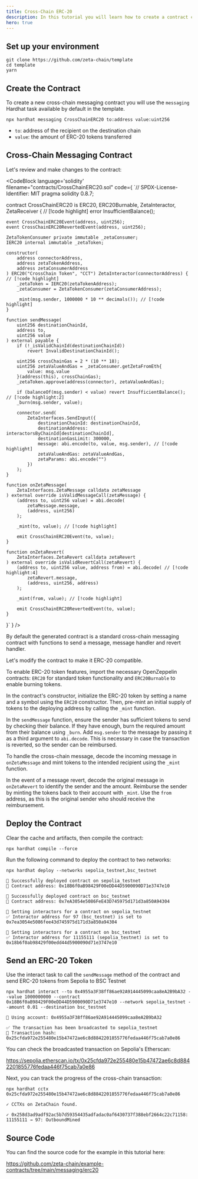 ```yaml
---
title: Cross-Chain ERC-20
description: In this tutorial you will learn how to create a contract capable of minting ERC-20 tokens and sending them to a contract on a different chain using cross-chain messaging.
hero: true
---
```



## Set up your environment

```
git clone https://github.com/zeta-chain/template
cd template
yarn
```

## Create the Contract

To create a new cross-chain messaging contract you will use the `messaging`
Hardhat task available by default in the template.

```
npx hardhat messaging CrossChainERC20 to:address value:uint256
```

- `to`: address of the recipient on the destination chain
- `value`: the amount of ERC-20 tokens transferred

## Cross-Chain Messaging Contract

Let's review and make changes to the contract:

<CodeBlock language='solidity' filename="contracts/CrossChainERC20.sol" code={
`// SPDX-License-Identifier: MIT
pragma solidity 0.8.7;


contract CrossChainERC20 is ERC20, ERC20Burnable, ZetaInteractor, ZetaReceiver { // [!code highlight]
error InsufficientBalance();

    event CrossChainERC20Event(address, uint256);
    event CrossChainERC20RevertedEvent(address, uint256);

    ZetaTokenConsumer private immutable _zetaConsumer;
    IERC20 internal immutable _zetaToken;

    constructor(
        address connectorAddress,
        address zetaTokenAddress,
        address zetaConsumerAddress
    ) ERC20("CrossChain Token", "CCT") ZetaInteractor(connectorAddress) { // [!code highlight]
        _zetaToken = IERC20(zetaTokenAddress);
        _zetaConsumer = ZetaTokenConsumer(zetaConsumerAddress);

        _mint(msg.sender, 1000000 * 10 ** decimals()); // [!code highlight]
    }

    function sendMessage(
        uint256 destinationChainId,
        address to,
        uint256 value
    ) external payable {
        if (!_isValidChainId(destinationChainId))
            revert InvalidDestinationChainId();

        uint256 crossChainGas = 2 * (10 ** 18);
        uint256 zetaValueAndGas = _zetaConsumer.getZetaFromEth{
            value: msg.value
        }(address(this), crossChainGas);
        _zetaToken.approve(address(connector), zetaValueAndGas);

        if (balanceOf(msg.sender) < value) revert InsufficientBalance(); // [!code highlight:2]
        _burn(msg.sender, value);

        connector.send(
            ZetaInterfaces.SendInput({
                destinationChainId: destinationChainId,
                destinationAddress: interactorsByChainId[destinationChainId],
                destinationGasLimit: 300000,
                message: abi.encode(to, value, msg.sender), // [!code highlight]
                zetaValueAndGas: zetaValueAndGas,
                zetaParams: abi.encode("")
            })
        );
    }

    function onZetaMessage(
        ZetaInterfaces.ZetaMessage calldata zetaMessage
    ) external override isValidMessageCall(zetaMessage) {
        (address to, uint256 value) = abi.decode(
            zetaMessage.message,
            (address, uint256)
        );

        _mint(to, value); // [!code highlight]

        emit CrossChainERC20Event(to, value);
    }

    function onZetaRevert(
        ZetaInterfaces.ZetaRevert calldata zetaRevert
    ) external override isValidRevertCall(zetaRevert) {
        (address to, uint256 value, address from) = abi.decode( // [!code highlight:4]
            zetaRevert.message,
            (address, uint256, address)
        );

        _mint(from, value); // [!code highlight]

        emit CrossChainERC20RevertedEvent(to, value);
    }
}`
} />

By default the generated contract is a standard cross-chain messaging contract
with functions to send a message, message handler and revert handler.

Let's modify the contract to make it ERC-20 compatible.

To enable ERC-20 token features, import the necessary OpenZeppelin contracts:
`ERC20` for standard token functionality and `ERC20Burnable` to enable burning
tokens.

In the contract's constructor, initialize the ERC-20 token by setting a name and
a symbol using the `ERC20` constructor. Then, pre-mint an initial supply of
tokens to the deploying address by calling the `_mint` function.

In the `sendMessage` function, ensure the sender has sufficient tokens to send
by checking their balance. If they have enough, burn the required amount from
their balance using `_burn`. Add `msg.sender` to the message by passing it as a
third argument to `abi.decode`. This is necessary in case the transaction is
reverted, so the sender can be reimbursed.

To handle the cross-chain message, decode the incoming message in
`onZetaMessage` and mint tokens to the intended recipient using the `_mint`
function.

In the event of a message revert, decode the original message in `onZetaRevert`
to identify the sender and the amount. Reimburse the sender by minting the
tokens back to their account with `_mint`. Use the `from` address, as this is
the original sender who should receive the reimbursement.

## Deploy the Contract

Clear the cache and artifacts, then compile the contract:

```
npx hardhat compile --force
```

Run the following command to deploy the contract to two networks:

```
npx hardhat deploy --networks sepolia_testnet,bsc_testnet
```

```
🚀 Successfully deployed contract on sepolia_testnet
📜 Contract address: 0x18B6f0aB98429F00eDD44D5900090D71e3747e10

🚀 Successfully deployed contract on bsc_testnet
📜 Contract address: 0x7eA3054e5086FeE43D745975d171d3a850A94304

🔗 Setting interactors for a contract on sepolia_testnet
✅ Interactor address for 97 (bsc_testnet) is set to 0x7ea3054e5086fee43d745975d171d3a850a94304

🔗 Setting interactors for a contract on bsc_testnet
✅ Interactor address for 11155111 (sepolia_testnet) is set to 0x18b6f0ab98429f00edd44d5900090d71e3747e10
```

## Send an ERC-20 Token

Use the interact task to call the `sendMessage` method of the contract and send
ERC-20 tokens from Sepolia to BSC Testnet

```
npx hardhat interact --to 0x4955a3F38ff86ae92A914445099caa8eA2B9bA32 --value 1000000000 --contract 0x18B6f0aB98429F00eDD44D5900090D71e3747e10 --network sepolia_testnet --amount 0.01 --destination bsc_testnet
```

```
🔑 Using account: 0x4955a3F38ff86ae92A914445099caa8eA2B9bA32

✅ The transaction has been broadcasted to sepolia_testnet
📝 Transaction hash: 0x25cfda972e255480e15b47472ae6c8d8842201855776fedaa446f75cab7a0e86
```

You can check the broadcasted transaction on Sepolia's Etherscan:

https://sepolia.etherscan.io/tx/0x25cfda972e255480e15b47472ae6c8d8842201855776fedaa446f75cab7a0e86

Next, you can track the progress of the cross-chain transaction:

```
npx hardhat cctx 0x25cfda972e255480e15b47472ae6c8d8842201855776fedaa446f75cab7a0e86
```

```
✓ CCTXs on ZetaChain found.

✓ 0x258d3ad9adf92ac5b7d59354435adfadac0af6430737f388ebf2664c22c71158: 11155111 → 97: OutboundMined
```

## Source Code

You can find the source code for the example in this tutorial here:

https://github.com/zeta-chain/example-contracts/tree/main/messaging/erc20
